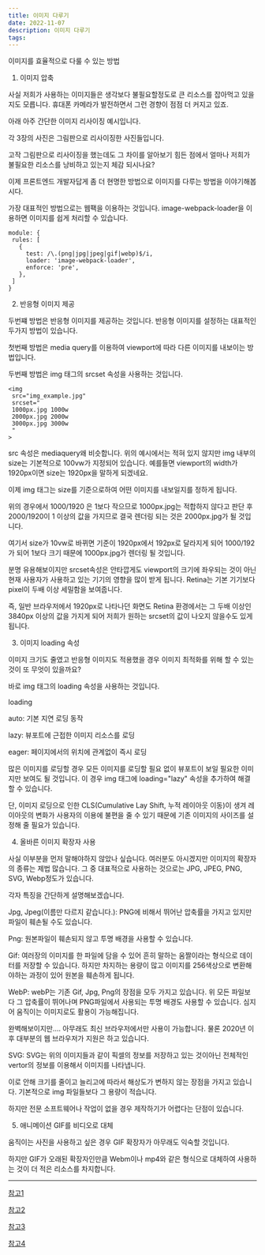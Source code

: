 ```yaml
---
title: 이미지 다루기
date: 2022-11-07
description: 이미지 다루기
tags:
---
```


이미지를 효율적으로 다룰 수 있는 방법

1. 이미지 압축

사실 저희가 사용하는 이미지들은 생각보다 불필요할정도로 큰 리소스를 잡아먹고 있을지도 모릅니다. 휴대폰 카메라가 발전하면서 그런 경향이 점점 더 커지고 있죠.

아래 아주 간단한 이미지 리사이징 예시입니다.

각 3장의 사진은 그림판으로 리사이징한 사진들입니다.

고작 그림판으로 리사이징을 했는데도 그 차이를 알아보기 힘든 점에서 얼마나 저희가 불필요한 리소스를 낭비하고 있는지 체감 되시나요?

이제 프론트엔드 개발자답게 좀 더 현명한 방법으로 이미지를 다루는 방법을 이야기해봅시다.

가장 대표적인 방법으로는 웹팩을 이용하는 것입니다. image-webpack-loader을 이용하면 이미지를 쉽게 처리할 수 있습니다.

```
module: {
 rules: [
   {
     test: /\.(png|jpg|jpeg|gif|webp)$/i,
     loader: 'image-webpack-loader',
     enforce: 'pre',
   },
 ]
}
```

2. 반응형 이미지 제공

두번쨰 방법은 반응형 이미지를 제공하는 것입니다. 반응형 이미지를 설정하는 대표적인 두가지 방법이 있습니다.

첫번째 방법은 media query를 이용하여 viewport에 따라 다른 이미지를 내보이는 방법입니다.

두번째 방법은 img 태그의 srcset 속성을 사용하는 것입니다.

```
<img
 src="img_example.jpg"
 srcset="
 1000px.jpg 1000w
 2000px.jpg 2000w
 3000px.jpg 3000w
 "
>
```

src 속성은 mediaquery왜 비슷합니다. 위의 예시에서는 적혀 있지 않지만 img 내부의 size는 기본적으로 100vw가 지정되어 있습니다. 예를들면 viewport의 width가 1920px이면 size는 1920px을 말하게 되겠네요.

이제 img 태그는 size를 기준으로하여 어떤 이미지를 내보일지를 정하게 됩니다.

위의 경우에서 1000/1920 은 1보다 작으므로 1000px.jpg는 적합하지 않다고 판단 후 2000/1920이 1 이상의 값을 가지므로 결국 렌더링 되는 것은 2000px.jpg가 될 것입니다.

여기서 size가 10vw로 바뀌면 기준이 1920px에서 192px로 달라지게 되어 1000/192가 되어 1보다 크기 때문에 1000px.jpg가 렌더링 될 것입니다.

분명 유용해보이지만 srcset속성은 안타깝게도 viewport의 크기에 좌우되는 것이 아닌 현재 사용자가 사용하고 있는 기기의 영향을 많이 받게 됩니다. Retina는 기본 기기보다 pixel이 두배 이상 세밀함을 보여줍니다.

즉, 일반 브라우저에서 1920px로 나타나던 화면도 Retina 환경에서는 그 두배 이상인 3840px 이상의 값을 가지게 되어 저희가 원하는 srcset의 값이 나오지 않을수도 있게 됩니다.

3. 이미지 loading 속성

이미지 크기도 줄였고 반응형 이미지도 적용했을 경우 이미지 최적화를 위해 할 수 있는 것이 또 무엇이 있을까요?

바로 img 태그의 loading 속성을 사용하는 것입니다.

loading

auto: 기본 지연 로딩 동작

lazy: 뷰포트에 근접한 이미지 리소스를 로딩

eager: 페이지에서의 위치에 관계없이 즉시 로딩

많은 이미지를 로딩할 경우 모든 이미지를 로딩할 필요 없이 뷰포트이 보일 필요한 이미지만 보여도 될 것입니다. 이 경우 img 태그에 loading="lazy" 속성을 추가하여 해결할 수 있습니다.

단, 이미지 로딩으로 인한 CLS(Cumulative Lay Shift, 누적 레이아웃 이동)이 생겨 레이아웃의 변화가 사용자의 이용에 불편을 줄 수 있기 때문에 기존 이미지의 사이즈를 설정해 줄 필요가 있습니다.

4. 올바른 이미지 확장자 사용

사실 이부분을 먼저 말해야하지 않았나 싶습니다. 여러분도 아시겠지만 이미지의 확장자의 종류는 제법 많습니다. 그 중 대표적으로 사용하는 것으로는 JPG, JPEG, PNG, SVG, Webp정도가 있습니다.

각자 특징을 간단하게 설명해보겠습니다.

Jpg, Jpeg(이름만 다르지 같습니다.): PNG에 비해서 뛰어난 압축률을 가지고 있지만 파일이 훼손될 수도 있습니다.

Png: 원본파일이 훼손되지 않고 투명 배경을 사용할 수 있습니다.

Gif: 여러장의 이미지를 한 파일에 담을 수 있어 흔히 말하는 움짤이라는 형식으로 데이터를 저장할 수 있습니다. 하지만 차지하는 용량이 많고 이미지를 256색상으로 변환해야하는 과정이 있어 원본을 훼손하게 됩니다.

WebP: webP는 기존 Gif, Jpg, Png의 장점을 모두 가지고 있습니다. 위 모든 파일보다 그 압축률이 뛰어나며 PNG파일에서 사용되는 투명 배경도 사용할 수 있습니다. 심지어 움직이는 이미지로도 활용이 가능해집니다.

완벽해보이지만.... 아무래도 최신 브라우저에서만 사용이 가능합니다. 물론 2020년 이후 대부분의 웹 브라우저가 지원은 하고 있습니다.

SVG: SVG는 위의 이미지들과 같이 픽셀의 정보를 저장하고 있는 것이아닌 전체적인 vertor의 정보를 이용해서 이미지를 나타냅니다.

이로 안해 크기를 줄이고 늘리고에 따라서 해상도가 변하지 않는 장점을 가지고 있습니다. 기본적으로 img 파일들보다 그 용량이 적습니다.

하지만 전문 소프트웨어나 작업이 없을 경우 제작하기가 어렵다는 단점이 있습니다.

5. 애니메이션 GIF를 비디오로 대체

움직이는 사진을 사용하고 싶은 경우 GIF 확장자가 아무래도 익숙할 것입니다.

하지만 GIF가 오래된 확장자인만큼 Webm이나 mp4와 같은 형식으로 대체하여 사용하는 것이 더 적은 리소스를 차지합니다.

---

[참고1](https://codingmoondoll.tistory.com/entry/%ED%94%84%EB%A1%A0%ED%8A%B8%EC%97%94%EB%93%9C-%EC%84%B1%EB%8A%A5-%EC%B5%9C%EC%A0%81%ED%99%94-4-%EC%9D%B4%EB%AF%B8%EC%A7%80-%ED%8C%8C%EC%9D%BC-%EC%B5%9C%EC%A0%81%ED%99%94)

[참고2](https://codingcoding.tistory.com/386)

[참고3](https://web.dev/i18n/ko/uses-optimized-images/)

[참고4](https://web.dev/replace-gifs-with-videos/)

